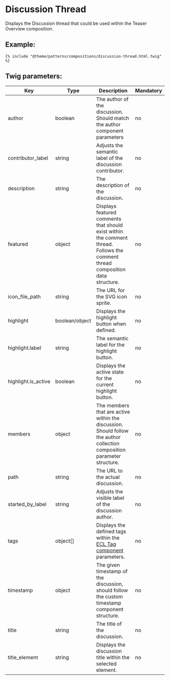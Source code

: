 # Discussion Thread

Displays the Discussion thread that could be used within the Teaser Overview composition.

## Example:

```
{% include "@theme/patterns/compositions/discussion-thread.html.twig" %}
```

## Twig parameters:

| Key                 | Type           | Description                                                                                                                    | Mandatory |
| ------------------- | -------------- | ------------------------------------------------------------------------------------------------------------------------------ | --------- |
| author              | boolean        | The author of the discussion. Should match the author component parameters                                                     | no        |
| contributor_label   | string         | Adjusts the semantic label of the discussion contributor.                                                                      | no        |
| description         | string         | The description of the discussion.                                                                                             | no        |
| featured            | object         | Displays featured comments that should exist within the comment thread. Follows the comment thread composition data structure. | no        |
| icon_file_path      | string         | The URL for the SVG icon sprite.                                                                                               | no        |
| highlight           | boolean/object | Displays the highlight button when defined.                                                                                    | no        |
| highlight.label     | string         | The semantic label for the highlight button.                                                                                   | no        |
| highlight.is_active | boolean        | Displays the active state for the current highlight button.                                                                    | no        |
| members             | object         | The members that are active within the discussion. Should follow the author collection composition parameter structure.        | no        |
| path                | string         | The URL to the actual discussion.                                                                                              | no        |
| started_by_label    | string         | Adjusts the visible label of the discussion author.                                                                            | no        |
| tags                | object[]       | Displays the defined tags within the [ECL Tag component](https://www.npmjs.com/package/@ecl-twig/ec-component-tag) parameters. | no        |
| timestamp           | object         | The given timestamp of the discussion, should follow the custom timestamp component structure.                                 | no        |
| title               | string         | The title of the discussion.                                                                                                   | no        |
| title_element       | string         | Displays the discussion title within the selected element.                                                                     | no        |
